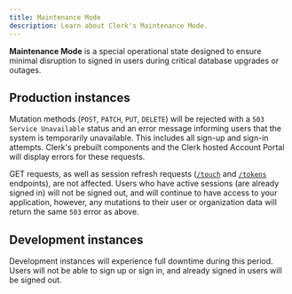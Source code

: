 ```yaml
---
title: Maintenance Mode
description: Learn about Clerk's Maintenance Mode.
---
```


**Maintenance Mode** is a special operational state designed to ensure minimal disruption to signed in users during critical database upgrades or outages.

## Production instances

Mutation methods (`POST`, `PATCH`, `PUT`, `DELETE`) will be rejected with a `503 Service Unavailable` status and an error message informing users that the system is temporarily unavailable. This includes all sign-up and sign-in attempts. Clerk's prebuilt components and the Clerk hosted Account Portal will display errors for these requests.

GET requests, as well as session refresh requests ([`/touch`](/docs/reference/frontend-api/tag/Sessions#operation/touchSession) and [`/tokens`](/docs/reference/frontend-api/tag/Sessions#operation/createSessionToken) endpoints), are not affected. Users who have active sessions (are already signed in) will not be signed out, and will continue to have access to your application, however, any mutations to their user or organization data will return the same `503` error as above.

## Development instances

Development instances will experience full downtime during this period. Users will not be able to sign up or sign in, and already signed in users will be signed out.

